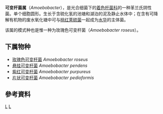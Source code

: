 {{Automatic taxobox
| taxon = Amoebobacter
| authority = Winogradsky，1888
| type_species = ''Amoebobacter roseus''
| type_species_authority = Winogradsky，1888
}}
'''可变杆菌属'''（''Amoebobacter''），是光合细菌下的[[着色杆菌科|着色杆菌科]]的一种革兰氏阴性菌。单个细胞圆形。生长于含硫化氢的池塘和湖泊的泥及静止水体中；在含有可降解有机物的废水氧化塘中可与[[桃红荚硫菌|桃红荚硫菌]]一起成为[[水华|水华]]的主体菌。

该属的模式种也是惟一种为玫瑰色可变杆菌（''Amoebobacter roseus''）。

==下属物种==
* [[玫瑰色可变杆菌|玫瑰色可变杆菌]] ''Amoebobacter roseus''
* [[悬挂可变杆菌|悬挂可变杆菌]] ''Amoebobacter pendens''
* [[紫红可变杆菌|紫红可变杆菌]] ''Amoebobacter purpureus''
* [[片状可变杆菌|片状可变杆菌]] ''Amoebobacter pedioformis''

==參考資料==
{{Reflist}}

{{Taxonbar}}
[[Category:1888年描述的分类群|L]]
[[Category:着色杆菌科|L]]